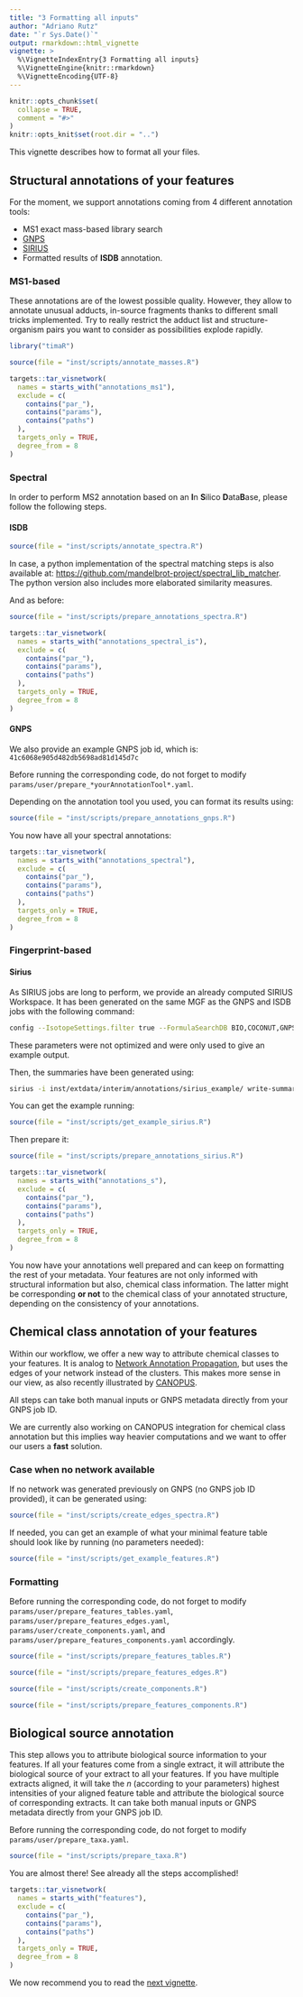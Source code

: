 ```yaml
---
title: "3 Formatting all inputs"
author: "Adriano Rutz"
date: "`r Sys.Date()`"
output: rmarkdown::html_vignette
vignette: >
  %\VignetteIndexEntry{3 Formatting all inputs}
  %\VignetteEngine{knitr::rmarkdown}
  %\VignetteEncoding{UTF-8}
---
```


```r
knitr::opts_chunk$set(
  collapse = TRUE,
  comment = "#>"
)
knitr::opts_knit$set(root.dir = "..")
```

This vignette describes how to format all your files.

## Structural annotations of your features

For the moment, we support annotations coming from 4 different annotation tools:

* MS1 exact mass-based library search
* [GNPS](https://gnps.ucsd.edu)
* [SIRIUS](https://bio.informatik.uni-jena.de/software/sirius)
* Formatted results of **ISDB** annotation.

### MS1-based

These annotations are of the lowest possible quality.
However, they allow to annotate unusual adducts, in-source fragments thanks to different small tricks implemented.
Try to really restrict the adduct list and structure-organism pairs you want to consider as possibilities explode rapidly.

```r
library("timaR")
```

```r
source(file = "inst/scripts/annotate_masses.R")
```

```r
targets::tar_visnetwork(
  names = starts_with("annotations_ms1"),
  exclude = c(
    contains("par_"),
    contains("params"),
    contains("paths")
  ),
  targets_only = TRUE,
  degree_from = 8
)
```

### Spectral

In order to perform MS2 annotation based on an **I**n **S**ilico **D**ata**B**ase, please follow the following steps.

#### ISDB

```r
source(file = "inst/scripts/annotate_spectra.R")
```

In case, a python implementation of the spectral matching steps is also available at: <https://github.com/mandelbrot-project/spectral_lib_matcher>.
The python version also includes more elaborated similarity measures.

And as before:

```r
source(file = "inst/scripts/prepare_annotations_spectra.R")
```

```r
targets::tar_visnetwork(
  names = starts_with("annotations_spectral_is"),
  exclude = c(
    contains("par_"),
    contains("params"),
    contains("paths")
  ),
  targets_only = TRUE,
  degree_from = 8
)
```

#### GNPS

We also provide an example GNPS job id, which is: `41c6068e905d482db5698ad81d145d7c`

Before running the corresponding code, do not forget to modify `params/user/prepare_*yourAnnotationTool*.yaml`.

Depending on the annotation tool you used, you can format its results using:

```r
source(file = "inst/scripts/prepare_annotations_gnps.R")
```

You now have all your spectral annotations:

```r
targets::tar_visnetwork(
  names = starts_with("annotations_spectral"),
  exclude = c(
    contains("par_"),
    contains("params"),
    contains("paths")
  ),
  targets_only = TRUE,
  degree_from = 8
)
```

### Fingerprint-based

#### Sirius

As SIRIUS jobs are long to perform, we provide an already computed SIRIUS Workspace.
It has been generated on the same MGF as the GNPS and ISDB jobs with the following command:

```bash
config --IsotopeSettings.filter true --FormulaSearchDB BIO,COCONUT,GNPS,KNAPSACK,UNDP,PLANTCYC --Timeout.secondsPerTree 0 --FormulaSettings.enforced HCNOP --Timeout.secondsPerInstance 0 --AdductSettings.detectable [[M + H3N + H]+, [M - H2O + H]+, [M + K]+, [M - H4O2 + H]+, [M + H]+, [M + Na]+] --UseHeuristic.mzToUseHeuristicOnly 650 --AlgorithmProfile orbitrap --IsotopeMs2Settings IGNORE --MS2MassDeviation.allowedMassDeviation 5.0ppm --NumberOfCandidatesPerIon 1 --UseHeuristic.mzToUseHeuristic 300 --FormulaSettings.detectable B,Cl,Br,Se,S --NumberOfCandidates 10 --ZodiacNumberOfConsideredCandidatesAt300Mz 10 --ZodiacRunInTwoSteps true --ZodiacEdgeFilterThresholds.minLocalConnections 10 --ZodiacEdgeFilterThresholds.thresholdFilter 0.95 --ZodiacEpochs.burnInPeriod 2000 --ZodiacEpochs.numberOfMarkovChains 10 --ZodiacNumberOfConsideredCandidatesAt800Mz 50 --ZodiacEpochs.iterations 20000 --AdductSettings.enforced , --AdductSettings.fallback [[M + K]+, [M + H]+, [M + Na]+] --FormulaResultThreshold true --InjectElGordoCompounds true --StructureSearchDB BIO,COCONUT,GNPS,KNAPSACK,UNDP,PLANTCYC --RecomputeResults false formula zodiac fingerprint structure canopus
```

These parameters were not optimized and were only used to give an example output.

Then, the summaries have been generated using:

```bash
sirius -i inst/extdata/interim/annotations/sirius_example/ write-summaries -c --digits 3
```

You can get the example running:

```r
source(file = "inst/scripts/get_example_sirius.R")
```

Then prepare it:

```r
source(file = "inst/scripts/prepare_annotations_sirius.R")
```

```r
targets::tar_visnetwork(
  names = starts_with("annotations_s"),
  exclude = c(
    contains("par_"),
    contains("params"),
    contains("paths")
  ),
  targets_only = TRUE,
  degree_from = 8
)
```

You now have your annotations well prepared and can keep on formatting the rest of your metadata.
Your features are not only informed with structural information but also, chemical class information.
The latter might be corresponding **or not** to the chemical class of your annotated structure, depending on the consistency of your annotations.

## Chemical class annotation of your features

Within our workflow, we offer a new way to attribute chemical classes to your features.
It is analog to [Network Annotation Propagation](https://ccms-ucsd.github.io/GNPSDocumentation/nap/), but uses the edges of your network instead of the clusters.
This makes more sense in our view, as also recently illustrated by [CANOPUS](https://doi.org/10.1038/s41587-020-0740-8).

All steps can take both manual inputs or GNPS metadata directly from your GNPS job ID.

We are currently also working on CANOPUS integration for chemical class annotation but this implies way heavier computations and we want to offer our users a **fast** solution.

### Case when no network available

If no network was generated previously on GNPS (no GNPS job ID provided), it can be generated using:

```r
source(file = "inst/scripts/create_edges_spectra.R")
```

If needed, you can get an example of what your minimal feature table should look like by running (no parameters needed):

```r
source(file = "inst/scripts/get_example_features.R")
```

### Formatting

Before running the corresponding code, do not forget to modify `params/user/prepare_features_tables.yaml`, `params/user/prepare_features_edges.yaml`, `params/user/create_components.yaml`, and `params/user/prepare_features_components.yaml` accordingly.

```r
source(file = "inst/scripts/prepare_features_tables.R")
```

```r
source(file = "inst/scripts/prepare_features_edges.R")
```

```r
source(file = "inst/scripts/create_components.R")
```

```r
source(file = "inst/scripts/prepare_features_components.R")
```

## Biological source annotation

This step allows you to attribute biological source information to your features.
If all your features come from a single extract, it will attribute the biological source of your extract to all your features.
If you have multiple extracts aligned, it will take the *n* (according to your parameters) highest intensities of your aligned feature table and attribute the biological source of corresponding extracts.
It can take both manual inputs or GNPS metadata directly from your GNPS job ID.

Before running the corresponding code, do not forget to modify `params/user/prepare_taxa.yaml`.

```r
source(file = "inst/scripts/prepare_taxa.R")
```

You are almost there! See already all the steps accomplished!

```r
targets::tar_visnetwork(
  names = starts_with("features"),
  exclude = c(
    contains("par_"),
    contains("params"),
    contains("paths")
  ),
  targets_only = TRUE,
  degree_from = 8
)
```

We now recommend you to read the [next vignette](https://taxonomicallyinformedannotation.github.io/tima-r/articles/IV-processing.html).
